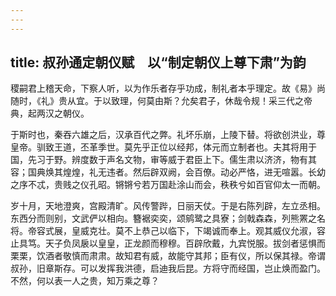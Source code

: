 ```yaml
---
---
---
```

title: 叔孙通定朝仪赋　以“制定朝仪上尊下肃”为韵
---



稷嗣君上稽天命，下察人听，以为作乐者存乎功成，制礼者本乎理定。故《易》尚随时，《礼》贵从宜。于以致理，何莫由斯？允矣君子，休哉令规！采三代之帝典，起两汉之朝仪。

于斯时也，秦吞六雄之后，汉承百代之弊。礼坏乐崩，上陵下替。将欲创洪业，尊皇帝。驯致王道，丕革季世。莫先乎正位以经邦，体元而立制者也。夫其将用于国，先习于野。辨度数于声名文物，审等威于君臣上下。儒生肃以济济，物有其容；国典焕其煌煌，礼无违者。然后辟双阙，会百僚。动必严恪，进无喧嚣。长幼之序不忒，贵贱之仪孔昭。锵锵兮若万国赴涂山而会，秩秩兮如百官仰太一而朝。

岁十月，天地澄爽，宫殿清旷。风传警跸，日丽天仗。于是右陈列辟，左立丞相。东西分而则别，文武俨以相向。簪裾奕奕，颂鹓鹭之具寮；剑戟森森，列熊罴之名将。帝容式展，皇威克壮。莫不上恭己以临下，下竭诚而奉上。观其威仪允淑，容止具笃。天子负凤扆以皇皇，正龙颜而穆穆。百辟欣戴，九宾悦服。拔剑者惩惧而栗栗，饮酒者敬慎而肃肃。故知君有威，故能守其邦；臣有仪，所以保其禄。帝谓叔孙，旧章斯存。可以发挥我洪德，启迪我后昆。方将守而经国，岂止焕而盈门。不然，何以表一人之贵，知万乘之尊？